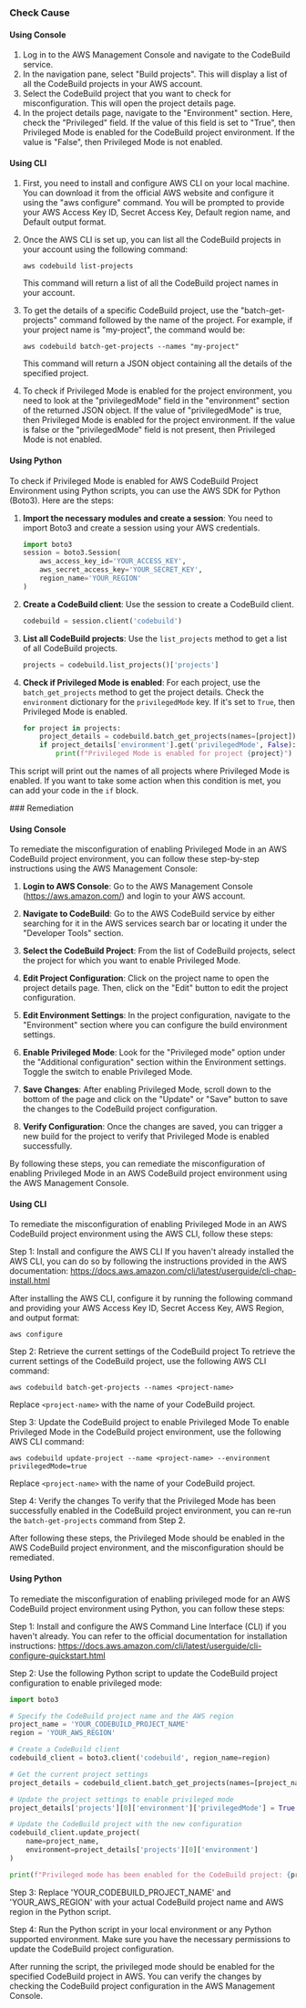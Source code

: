 

<Tabs><Tab title='Cause'>
### Check Cause

#### Using Console

1. Log in to the AWS Management Console and navigate to the CodeBuild service.
2. In the navigation pane, select "Build projects". This will display a list of all the CodeBuild projects in your AWS account.
3. Select the CodeBuild project that you want to check for misconfiguration. This will open the project details page.
4. In the project details page, navigate to the "Environment" section. Here, check the "Privileged" field. If the value of this field is set to "True", then Privileged Mode is enabled for the CodeBuild project environment. If the value is "False", then Privileged Mode is not enabled.

#### Using CLI

1. First, you need to install and configure AWS CLI on your local machine. You can download it from the official AWS website and configure it using the "aws configure" command. You will be prompted to provide your AWS Access Key ID, Secret Access Key, Default region name, and Default output format.

2. Once the AWS CLI is set up, you can list all the CodeBuild projects in your account using the following command:

   ```
   aws codebuild list-projects
   ```

   This command will return a list of all the CodeBuild project names in your account.

3. To get the details of a specific CodeBuild project, use the "batch-get-projects" command followed by the name of the project. For example, if your project name is "my-project", the command would be:

   ```
   aws codebuild batch-get-projects --names "my-project"
   ```

   This command will return a JSON object containing all the details of the specified project.

4. To check if Privileged Mode is enabled for the project environment, you need to look at the "privilegedMode" field in the "environment" section of the returned JSON object. If the value of "privilegedMode" is true, then Privileged Mode is enabled for the project environment. If the value is false or the "privilegedMode" field is not present, then Privileged Mode is not enabled.

#### Using Python

To check if Privileged Mode is enabled for AWS CodeBuild Project Environment using Python scripts, you can use the AWS SDK for Python (Boto3). Here are the steps:

1. **Import the necessary modules and create a session**: You need to import Boto3 and create a session using your AWS credentials.

    ```python
    import boto3
    session = boto3.Session(
        aws_access_key_id='YOUR_ACCESS_KEY',
        aws_secret_access_key='YOUR_SECRET_KEY',
        region_name='YOUR_REGION'
    )
    ```

2. **Create a CodeBuild client**: Use the session to create a CodeBuild client.

    ```python
    codebuild = session.client('codebuild')
    ```

3. **List all CodeBuild projects**: Use the `list_projects` method to get a list of all CodeBuild projects.

    ```python
    projects = codebuild.list_projects()['projects']
    ```

4. **Check if Privileged Mode is enabled**: For each project, use the `batch_get_projects` method to get the project details. Check the `environment` dictionary for the `privilegedMode` key. If it's set to `True`, then Privileged Mode is enabled.

    ```python
    for project in projects:
        project_details = codebuild.batch_get_projects(names=[project])['projects'][0]
        if project_details['environment'].get('privilegedMode', False):
            print(f"Privileged Mode is enabled for project {project}")
    ```

This script will print out the names of all projects where Privileged Mode is enabled. If you want to take some action when this condition is met, you can add your code in the `if` block.

</Tab>

<Tab title='Remediation'>
### Remediation

#### Using Console

To remediate the misconfiguration of enabling Privileged Mode in an AWS CodeBuild project environment, you can follow these step-by-step instructions using the AWS Management Console:

1. **Login to AWS Console**: Go to the AWS Management Console (https://aws.amazon.com/) and login to your AWS account.

2. **Navigate to CodeBuild**: Go to the AWS CodeBuild service by either searching for it in the AWS services search bar or locating it under the "Developer Tools" section.

3. **Select the CodeBuild Project**: From the list of CodeBuild projects, select the project for which you want to enable Privileged Mode.

4. **Edit Project Configuration**: Click on the project name to open the project details page. Then, click on the "Edit" button to edit the project configuration.

5. **Edit Environment Settings**: In the project configuration, navigate to the "Environment" section where you can configure the build environment settings.

6. **Enable Privileged Mode**: Look for the "Privileged mode" option under the "Additional configuration" section within the Environment settings. Toggle the switch to enable Privileged Mode.

7. **Save Changes**: After enabling Privileged Mode, scroll down to the bottom of the page and click on the "Update" or "Save" button to save the changes to the CodeBuild project configuration.

8. **Verify Configuration**: Once the changes are saved, you can trigger a new build for the project to verify that Privileged Mode is enabled successfully.

By following these steps, you can remediate the misconfiguration of enabling Privileged Mode in an AWS CodeBuild project environment using the AWS Management Console.

#### Using CLI

To remediate the misconfiguration of enabling Privileged Mode in an AWS CodeBuild project environment using the AWS CLI, follow these steps:

Step 1: Install and configure the AWS CLI
If you haven't already installed the AWS CLI, you can do so by following the instructions provided in the AWS documentation: https://docs.aws.amazon.com/cli/latest/userguide/cli-chap-install.html

After installing the AWS CLI, configure it by running the following command and providing your AWS Access Key ID, Secret Access Key, AWS Region, and output format:
```
aws configure
```

Step 2: Retrieve the current settings of the CodeBuild project
To retrieve the current settings of the CodeBuild project, use the following AWS CLI command:
```
aws codebuild batch-get-projects --names <project-name>
```
Replace `<project-name>` with the name of your CodeBuild project.

Step 3: Update the CodeBuild project to enable Privileged Mode
To enable Privileged Mode in the CodeBuild project environment, use the following AWS CLI command:
```
aws codebuild update-project --name <project-name> --environment privilegedMode=true
```
Replace `<project-name>` with the name of your CodeBuild project.

Step 4: Verify the changes
To verify that the Privileged Mode has been successfully enabled in the CodeBuild project environment, you can re-run the `batch-get-projects` command from Step 2.

After following these steps, the Privileged Mode should be enabled in the AWS CodeBuild project environment, and the misconfiguration should be remediated.

#### Using Python

To remediate the misconfiguration of enabling privileged mode for an AWS CodeBuild project environment using Python, you can follow these steps:

Step 1: Install and configure the AWS Command Line Interface (CLI) if you haven't already. You can refer to the official documentation for installation instructions: https://docs.aws.amazon.com/cli/latest/userguide/cli-configure-quickstart.html

Step 2: Use the following Python script to update the CodeBuild project configuration to enable privileged mode:

```python
import boto3

# Specify the CodeBuild project name and the AWS region
project_name = 'YOUR_CODEBUILD_PROJECT_NAME'
region = 'YOUR_AWS_REGION'

# Create a CodeBuild client
codebuild_client = boto3.client('codebuild', region_name=region)

# Get the current project settings
project_details = codebuild_client.batch_get_projects(names=[project_name])

# Update the project settings to enable privileged mode
project_details['projects'][0]['environment']['privilegedMode'] = True

# Update the CodeBuild project with the new configuration
codebuild_client.update_project(
    name=project_name,
    environment=project_details['projects'][0]['environment']
)

print(f"Privileged mode has been enabled for the CodeBuild project: {project_name}")
```

Step 3: Replace 'YOUR_CODEBUILD_PROJECT_NAME' and 'YOUR_AWS_REGION' with your actual CodeBuild project name and AWS region in the Python script.

Step 4: Run the Python script in your local environment or any Python supported environment. Make sure you have the necessary permissions to update the CodeBuild project configuration.

After running the script, the privileged mode should be enabled for the specified CodeBuild project in AWS. You can verify the changes by checking the CodeBuild project configuration in the AWS Management Console.


</Tab>
</Tabs>